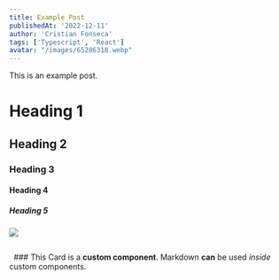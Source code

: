 ```yaml
---
title: Example Post
publishedAt: '2022-12-11'
author: 'Cristian Fonseca'
tags: ['Typescript', 'React']
avatar: "/images/65286318.webp"
---
```

 
This is an example post.
 
# Heading 1
 
## Heading 2
 
### Heading 3
 
#### Heading 4
 
##### Heading 5
<Image src="/images/OG.png"
/>

```
```
&nbsp;
 <Card>
    ### This Card is a **custom component**. 
    Markdown **can** be used *inside* custom components.
 </Card>
